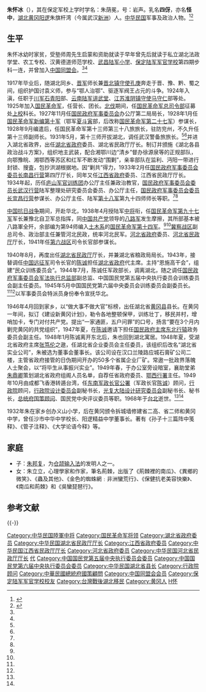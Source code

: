 '''朱怀冰'''（{{bd|1892年|11月17日|1968年|11月14日|catIdx=Zhu朱}}），其在保定军校上学时学名：朱荫冕，号：岩声。乳名'''四伢'''，亦名'''怪中'''，[[湖北|湖北]][[黄冈|黄冈]][[阳逻|阳逻]]朱旗杆湾（今属武汉[[新洲|新洲]]）人。[[中华民国|中华民国]]军事及政治人物。<ref name="kmt">{{cite book|title=中国国民党百年人物全书|publisher=团结出版社|year=2005}}</ref><ref name="wh">{{cite book|chapter=朱怀冰|title=武汉市志·人物志}}</ref>

==生平==
朱怀冰幼时家贫，受塾师周先生启蒙和资助就读于早年曾先后就读于私立湖北法政学堂、农工专校、汉黄德道师范学校、[[武昌|武昌]][[陆军小学|陆军小学]]、[[保定陆军军官学校|保定陆军军官学校]]第四期步科一连，并曾加入[[中国同盟会|中国同盟会]]。<ref name="kmt"/><ref name="wh"/>

1917年毕业后，随湖北同乡、[[晋军|晋军]]师长兼[[晋北镇守使|晋北镇守使]][[孔庚|孔庚]]奔走于晋、豫、黔、蜀之间，组织护国讨袁义师，参与“鄂人治鄂”、驱逐军阀王占元的斗争。1924年入滇，任职于[[川军|川军]][[石青阳|石青阳]]部、[[云南陆军讲武堂|云南陆军讲武堂]]、[[江苏|江苏]][[淮阴|淮阴]][[镇守使|镇守使]][[马守仁|马守仁]]部等处。1925年加入[[国民革命军|国民革命军]]，任营长、团长。[[北伐|北伐]]期间，任[[国民革命军总司令部|国民革命军总司令部]]征募处[[上校|上校]]科长。1927年11月任[[国民政府军事委员会|国民政府军事委员会]]办公厅第二局局长，1928年1月任[[国民革命军新编第十军|国民革命军新编第十军]]（鄂军[[夏斗寅|夏斗寅]]部，后改称[[国民革命军第二十七军|国民革命军第二十七军]]）参谋长，1928年9月编遣后，任国民革命军第十三师第三十八旅旅长，驻防兖州，不久升任第十三师副师长。1931年5月，第十三师开拔湖北，调任武汉警备旅旅长。<ref name="kmt"/><ref name="wh"/>并进入湖北省政界，出任[[湖北省政府|湖北省政府]]委员、湖北省民政厅厅长。制订并颁施《湖北各县政治战斗方案》，组织地主武装，配合湘鄂川边“清乡”督办徐源泉等的正规部队，向鄂豫皖、湘鄂西等苏区和红军不断发动“围剿”，亲率部队在监利、沔阳一带进行封锁、搜査，包抄洪湖根据地。因“剿共”得力，1933年2月任[[国民政府军事委员会委员长南昌行营|国民政府军事委员会委员长南昌行营]]第四厅厅长，同年又任[[江西省政府|江西省政府]]委员、江西省民政厅厅长。1934年起，历任[[庐山军官训练团|庐山军官训练团]]办公厅主任兼政治教官，[[国民政府军事委员会委员长武汉行营|国民政府军事委员会委员长武汉行营]]陆军整理处研究委员会委员、办公厅主任，[[国民政府军事委员会委员长宜昌行营|国民政府军事委员会委员长宜昌行营]]参谋长、办公厅主任、陆军[[第十八军|第十八军]]第九十四师师长等职。<ref name="kmt"/><ref name="wh"/>

[[中国抗日战争|中国抗日战争]]期间，开赴华北，1938年4月授陆军[[中将|中将]]衔，任[[国民革命军第九十七军|国民革命军第九十七军]]军长兼豫北自卫军总指挥，同[[中国共产党|中国共产党]]领导的[[八路军|八路军]]发生摩擦，其所部基本被八路軍全歼，余部编为第94师编入[[土木系|土木系]]的[[国民革命军第十四军|国民革命军第十四军]]。<ref name="kmt"/><ref name="wh"/>[[冀察战区|冀察战区]]副总司令、政治部主任兼管河北民政，统率河北民军。[[河北省政府|河北省政府]]委员、[[河北省民政厅|河北省民政厅]]厅长，1941年任[[抗日战争第六战区|第六战区]]司令长官部参谋长。

1940年8月，再度出任[[湖北省民政厅|湖北省民政厅]]厅长，并兼湖北省粮政局局长。1943年，接替调任[[中国远征军|中国远征军]]司令长官的[[陈诚|陈诚]]担任[[湖北省政府|湖北省政府]]代主席。主持“恩施高干会”，组建“民众训练委员会”。1944年7月，陈诚任军政部长，调离湖北，随之调任[[国民政府军事委员会|国民政府军事委员会]][[军法执行总监部|军法执行总监部]]副总监、中国国民党第五届中央执行委员会训练委员会副主任委员。1945年5月中国国民党第六届中央委员会训练委员会副委员长。<ref name="kmt"/><ref name="wh"/>以军事委员会特派员身份奉令宣抚华北。

1946年4月回到家乡，以“做大事不做大官”标榜，出任湖北省[[黄冈县|黄冈县]]县长。在黄冈一年间，拟订《建设新黄冈计划》，勒令各地整顿保甲，训练壮丁，移民并村，增哨加卡，专门对付共产党。提出“一家通匪，五户问罪”的口号，扬言“要在3个月内剿完黄冈的共党组织”，1947年夏，在[[陈诚|陈诚]]邀请下担任[[国民政府主席东北行辕|国民政府主席东北行辕]]政务委员会副主任。1948年1月陈诚离开东北后，朱也回到湖北寓居。1948年夏，受湖北省政府主席[[张笃伦|张笃伦]]之遨，任湖北省企业委员会主任委员，该组织后改名“湖北省实业公司”，朱被选为董事会董事长。该公司设在汉口兰陵路应城石膏矿公司二楼，主管省政府接管的日伪期间开办的50多个省属企业厂矿。常遨一批政界落魄人士聚会，以“将毕生从事振兴实业”。1949年春，于办公室旁设暗室，襄助堂弟[[朱鼎卿|朱鼎卿]]策划湖北省政府组阁人员名单，自荐任省政府委员、[[鄂西行署|鄂西行署]]主任。1949年10月由成都飞香港转遁台湾，任[[东南军政长官公署|东南军政长官公署]]（军政长官[[陈诚|陈诚]]）顾问，[[行政院|行政院]]顾问，[[行政院设计委员会|行政院设计委员会]]副秘书长，[[光复大陆设计研究委员会|光复大陆设计研究委员会]]副秘书长、秘书长，[[总统府国策顾问|总统府国策顾问]]、国民党中央评议委员等职。1968年于[[台北|台北]]逝世。<ref name="kmt" /><ref name="wh" />
 
1932年朱在家乡创办义山小学，后在黄冈颁令拆城墙修建省二高、省二师和黄冈中学，曾任沙市中华中学校长、阳逻精益中学董事长。著有《孙子十三篇阵中笺释》、《管子注释》、《大学论语今释》等。

==家庭==
*子：[[朱邦复|朱邦复]]，为[[仓颉输入法|仓颉输入法]]的发明人之一。
*女：朱立立，心理學家和作家，筆名荊棘，出版了《荊棘裡的南瓜》、《異鄉的微笑》、《蟲及其他》、《金色的蜘蛛網﹕非洲蠻荒行》、《保健抗老美容快樂》、《南瓜和荊棘》和《吳蠻琵琶行》。

==参考文献==
{{Reflist}}

{{-}}
{{国共摩擦}}
{{DEFAULTSORT:Zhu朱}}
[[Category:中华民国陸軍中将|Category:中华民国陸軍中将]]
[[Category:国民革命军将领|Category:国民革命军将领]]
[[Category:湖北省政府委员|Category:湖北省政府委员]]
[[Category:中华民国湖北省民政厅厅长|Category:中华民国湖北省民政厅厅长]]
[[Category:江西省政府委员|Category:江西省政府委员]]
[[Category:中华民国江西省民政厅厅长|Category:中华民国江西省民政厅厅长]]
[[Category:河北省政府委员|Category:河北省政府委员]]
[[Category:中华民国河北省民政厅厅长|Category:中华民国河北省民政厅厅长]]
[[Category:中華民國湖北省主席|代]]
[[Category:中国国民党第五届中央执行委员会委员|Category:中国国民党第五届中央执行委员会委员]]
[[Category:中国国民党第六届中央执行委员会委员|Category:中国国民党第六届中央执行委员会委员]]
[[Category:中华民国湖北省县长|Category:中华民国湖北省县长]]
[[Category:行政院顾问|Category:行政院顾问]]
[[Category:中華民國總統府國策顧問|Category:中華民國總統府國策顧問]]
[[Category:中国同盟会会员|Category:中国同盟会会员]]
[[Category:保定陆军军官学校校友|Category:保定陆军军官学校校友]]
[[Category:台灣戰後湖北移民|Category:台灣戰後湖北移民]]
[[Category:黄冈人|Category:黄冈人]]
[[Category:朱姓|H怀]]